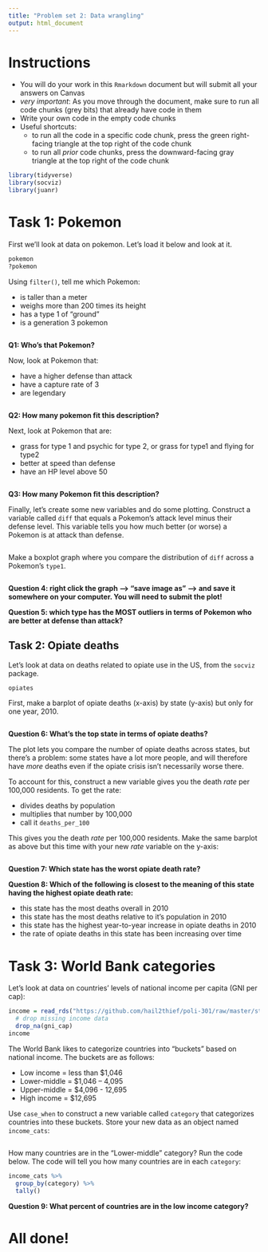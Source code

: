 ```yaml
---
title: "Problem set 2: Data wrangling"
output: html_document
---
```



# Instructions


- You will do your work in this `Rmarkdown` document but will submit all your answers on Canvas
- *very important*: As you move through the document, make sure to run all code chunks (grey bits) that already have code in them
- Write your own code in the empty code chunks
- Useful shortcuts: 
    - to run all the code in a specific code chunk, press the green right-facing triangle at the top right of the code chunk
    - to run all *prior* code chunks, press the downward-facing gray triangle at the top right of the code chunk




```r
library(tidyverse)
library(socviz)
library(juanr)
```



# Task 1: Pokemon


First we'll look at data on pokemon. Let's load it below and look at it.


```r
pokemon
?pokemon
```


Using `filter()`, tell me which Pokemon: 

- is taller than a meter
- weighs more than 200 times its height
- has a type 1 of "ground"
- is a generation 3 pokemon


```r


```


**Q1: Who's that Pokemon?** 


Now, look at Pokemon that: 

- have a higher defense than attack
- have a capture rate of 3
- are legendary

```r


```

**Q2: How many pokemon fit this description?**



Next, look at Pokemon that are: 

- grass for type 1 and psychic for type 2, or grass for type1 and flying for type2
- better at speed than defense
- have an HP level above 50

```r


```

**Q3: How many Pokemon fit this description?** 



Finally, let's create some new variables and do some plotting. Construct a variable called `diff` that equals a Pokemon's attack level minus their defense level. This variable tells you how much better (or worse) a Pokemon is at attack than defense.


```r


```


Make a boxplot graph where you compare the distribution of `diff` across a Pokemon's `type1`. 


```r


```


**Question 4: right click the graph --> "save image as" --> and save it somewhere on your computer. You will need to submit the plot!**


**Question 5: which type has the MOST outliers in terms of Pokemon who are better at defense than attack?**


## Task 2: Opiate deaths


Let's look at data on deaths related to opiate use in the US, from the `socviz` package. 


```r
opiates
```


First, make a barplot of opiate deaths (x-axis) by state (y-axis) but only for one year, 2010.


```r


```


**Question 6: What's the top state in terms of opiate deaths?**


The plot lets you compare the number of opiate deaths across states, but there's a problem: some states have a lot more people, and will therefore have *more* deaths even if the opiate crisis isn't necessarily worse there. 


To account for this, construct a new variable gives you the death *rate* per 100,000 residents. To get the rate: 

- divides deaths by population 
- multiplies that number by 100,000
- call it `deaths_per_100`


This gives you the death *rate* per 100,000 residents. Make the same barplot as above but this time with your new *rate* variable on the y-axis:

```r


```

**Question 7: Which state has the worst opiate death rate?**


**Question 8: Which of the following is closest to the meaning of this state having the highest opiate death rate:**

- this state has the most deaths overall in 2010
- this state has the most deaths relative to it's population in 2010
- this state has the highest year-to-year increase in opiate deaths in 2010
- the rate of opiate deaths in this state has been increasing over time 



# Task 3: World Bank categories


Let's look at data on countries' levels of national income per capita (GNI per cap):

```r
income = read_rds("https://github.com/hail2thief/poli-301/raw/master/static/files/gni-2021.rds") %>% 
  # drop missing income data
  drop_na(gni_cap)
income
```

The World Bank likes to categorize countries into "buckets" based on national income. The buckets are as follows: 

- Low income = less than $1,046
- Lower-middle = $1,046 – 4,095
- Upper-middle = $4,096 - 12,695
- High income = $12,695


Use `case_when` to construct a new variable called `category` that categorizes countries into these buckets. Store your new data as an object named `income_cats`:

```r


```


How many countries are in the "Lower-middle" category? Run the code below. The code will tell you how many countries are in each `category`:

```r
income_cats %>% 
  group_by(category) %>% 
  tally()
```


**Question 9: What percent of countries are in the low income category?**



# All done!
